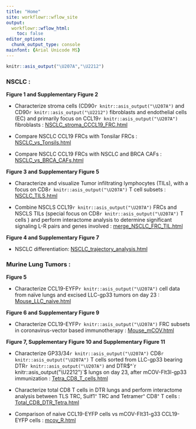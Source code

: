 ```yaml
---
title: "Home"
site: workflowr::wflow_site
output:
  workflowr::wflow_html:
    toc: false
editor_options:
  chunk_output_type: console
mainfont: {Arial Unicode MS}
---
```


```r
knitr::asis_output("\U207A","\U2212")
```

### **NSCLC** : 


**Figure 1 and Supplementary Figure 2**

* Characterize stroma cells (CD90`r knitr::asis_output("\U207A")` and CD90`r knitr::asis_output("\U2212")` fibroblasts and endothelial cells (EC) and primarily focus on CCL19`r knitr::asis_output("\U207A")` fibroblasts : [NSCLC_stroma_CCCL19_FRC.html](NSCLC_stroma_CCCL19_FRC.html)  

* Compare NSCLC CCL19 FRCs with Tonsilar FRCs :
[NSCLC_vs_Tonsils.html](NSCLC_vs_Tonsils.html)

* Compare NSCLC CCL19 FRCs with NSCLC and BRCA CAFs :
[NSCLC_vs_BRCA_CAFs.html](NSCLC_vs_BRCA_CAFs.html)


**Figure 3 and Supplementary Figure 5**

* Characterize and visualize Tumor infiltrating lymphocytes (TILs), with a focus on CD8`r knitr::asis_output("\U207A")` T cell subsets : [NSCLC_TILS.html](NSCLC_TILS.html)

* Combine NSCLS CCL19`r knitr::asis_output("\U207A")` FRCs and NSCLS TILs (special focus on CD8`r knitr::asis_output("\U207A")` T cells ) and perform interactome analysis to determine significant signaling L-R pairs and genes involved : [merge_NSCLC_FRC_TIL.html](merge_NSCLC_FRC_TIL.html)


**Figure 4 and Supplementary Figure 7**

* NSCLC differentiation: [NSCLC_trajectory_analysis.html](NSCLC_trajectory_analysis.html)



### **Murine Lung Tumors** :


**Figure 5**

* Characterize CCL19-EYFP`r knitr::asis_output("\U207A")` cell data from naïve lungs and excised LLC-gp33 tumors on day 23 : [Mouse_LLC_naive.html](Mouse_LLC_naive.html)


**Figure 6 and Supplementary Figure 9**

* Characterize CCL19-EYFP`r knitr::asis_output("\U207A")` FRC subsets in coronavirus-vector based immunotherapy : [Mouse_mCOV.html](Mouse_mCOV.html)


**Figure 7, Supplementary Figure 10 and Supplementary Figure 11**

* Characterize GP33/34`r knitr::asis_output("\U207A")` CD8`r knitr::asis_output("\U207A")` T cells sorted from LLC-gp33 bearing DTR`r knitr::asis_output("\U207A")` and DTR$^`r knitr::asis_output("\U2212")`$ lungs on day 23, after mCOV-Flt3l-gp33 immunization : [Tetra_CD8_T_cells.html](Tetra_CD8_T_cells.html)

* Characterize total CD8 T cells in DTR lungs and perform interactome analysis between TLS TRC, Sulf1⁺ TRC and Tetramer⁺ CD8⁺ T cells : [Total_CD8_DTR_Tetra.html](Total_CD8_DTR_Tetra.html)

* Comparison of naive CCL19-EYFP cells vs mCOV-FIt31-g33 CCL19-EYFP cells : [mcov_R.html](mcov_R.html)



